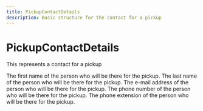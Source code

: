 ```yaml
---
title: PickupContactDetails
description: Basic structure for the contact for a pickup
---
```


PickupContactDetails
===============================================
This represents a contact for a pickup

<Reference>
  <Field name="first_name" type="string" nullable={false}>
    <Description>
      The first name of the person who will be there for the pickup.
    </Description>
  </Field>
  <Field name="last_name" type="string" nullable={true}>
    <Description>
      The last name of the person who will be there for the pickup.
    </Description>
  </Field>
  <Field name="email" type="string" nullable={false}>
    <Description>
      The e-mail address of the person who will be there for the pickup.
    </Description>
  </Field>
  <Field name="phone_number" type="string" nullable={false}>
    <Description>
      The phone number of the person who will be there for the pickup.
    </Description>
  </Field>
  <Field name="phone_number_extension" type="string" nullable={true}>
    <Description>
      The phone extension of the person who will be there for the pickup.
    </Description>
  </Field>
</Reference>